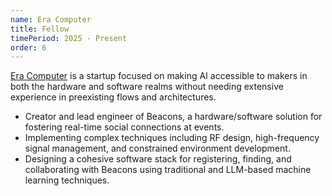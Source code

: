 ```yaml
---
name: Era Computer
title: Fellow
timePeriod: 2025 - Present
order: 6
---
```


[Era Computer](https://era.computer) is a startup focused on making AI accessible to makers in both the hardware and software realms without needing extensive experience in preexisting flows and architectures.

- Creator and lead engineer of Beacons, a hardware/software solution for fostering real-time social connections at events.
- Implementing complex techniques including RF design, high-frequency signal management, and constrained environment development.
- Designing a cohesive software stack for registering, finding, and collaborating with Beacons using traditional and LLM-based machine learning techniques.
